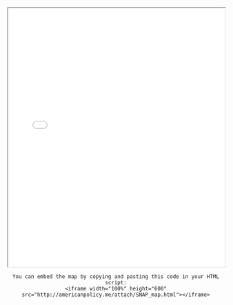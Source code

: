 <iframe width="100%" height="600" src="attach/DC_Education_Attainment.html"></iframe>
<center>
```
You can embed the map by copying and pasting this code in your HTML script:
<iframe width="100%" height="600" src="http://americanpolicy.me/attach/SNAP_map.html"></iframe>
```